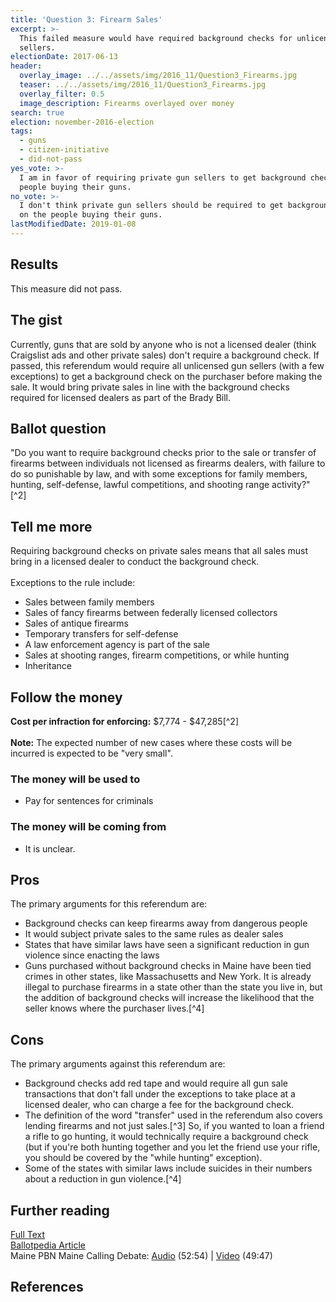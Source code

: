 ```yaml
---
title: 'Question 3: Firearm Sales'
excerpt: >-
  This failed measure would have required background checks for unlicensed gun
  sellers.
electionDate: 2017-06-13
header:
  overlay_image: ../../assets/img/2016_11/Question3_Firearms.jpg
  teaser: ../../assets/img/2016_11/Question3_Firearms.jpg
  overlay_filter: 0.5
  image_description: Firearms overlayed over money
search: true
election: november-2016-election
tags:
  - guns
  - citizen-initiative
  - did-not-pass
yes_vote: >-
  I am in favor of requiring private gun sellers to get background checks on the
  people buying their guns.
no_vote: >-
  I don't think private gun sellers should be required to get background check
  on the people buying their guns.
lastModifiedDate: 2019-01-08
---
```


## Results

This measure did not pass.

## The gist

Currently, guns that are sold by anyone who is not a licensed dealer (think Craigslist ads and other private sales) don't require a background check. If passed, this referendum would require all unlicensed gun sellers (with a few exceptions) to get a background check on the purchaser before making the sale. It would bring private sales in line with the background checks required for licensed dealers as part of the Brady Bill.

## Ballot question

"Do you want to require background checks prior to the sale or transfer of firearms between individuals not licensed as firearms dealers, with failure to do so punishable by law, and with some exceptions for family members, hunting, self-defense, lawful competitions, and shooting range activity?"[^2]

<YesNoTable yesContent={frontmatter.yes_vote} noContent={frontmatter.no_vote} />

## Tell me more

Requiring background checks on private sales means that all sales must bring in a licensed dealer to conduct the background check.
<br /><br />
Exceptions to the rule include:

- Sales between family members
- Sales of fancy firearms between federally licensed collectors
- Sales of antique firearms
- Temporary transfers for self-defense
- A law enforcement agency is part of the sale
- Sales at shooting ranges, firearm competitions, or while hunting
- Inheritance

## Follow the money

**Cost per infraction for enforcing:** $7,774 - $47,285[^2]
<br /><br />
**Note:** The expected number of new cases where these costs will be incurred is expected to be "very small".

### The money will be used to

- Pay for sentences for criminals

### The money will be coming from

- It is unclear.

## Pros

The primary arguments for this referendum are:

- Background checks can keep firearms away from dangerous people
- It would subject private sales to the same rules as dealer sales
- States that have similar laws have seen a significant reduction in gun violence since enacting the laws
- Guns purchased without background checks in Maine have been tied crimes in other states, like Massachusetts and New York. It is already illegal to purchase firearms in a state other than the state you live in, but the addition of background checks will increase the likelihood that the seller knows where the purchaser lives.[^4]

## Cons

The primary arguments against this referendum are:

- Background checks add red tape and would require all gun sale transactions that don't fall under the exceptions to take place at a licensed dealer, who can charge a fee for the background check.
- The definition of the word "transfer" used in the referendum also covers lending firearms and not just sales.[^3] So, if you wanted to loan a friend a rifle to go hunting, it would technically require a background check (but if you're both hunting together and you let the friend use your rifle, you should be covered by the "while hunting" exception).
- Some of the states with similar laws include suicides in their numbers about a reduction in gun violence.[^4]

## Further reading

[Full Text](http://www.maine.gov/sos/cec/elec/citizens/background.pdf)
<br />[Ballotpedia Article](<https://ballotpedia.org/Maine_Background_Checks_for_Gun_Sales,_Question_3_(2016)>)
<br />Maine PBN Maine Calling Debate: [Audio](http://mainepublic.org/post/debate-ballot-question-3#stream/0) (52:54) | [Video](http://video.mainepublic.org/video/2365875159/) (49:47)

## References
